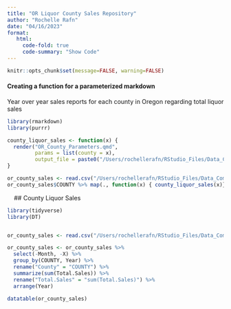```yaml
---
title: "OR Liquor County Sales Repository"
author: "Rochelle Rafn"
date: "04/16/2023"
format: 
   html:
     code-fold: true
     code-summary: "Show Code"
---
```


```r
knitr::opts_chunk$set(message=FALSE, warning=FALSE)
```

#### Creating a function for a parameterized markdown
Year over year sales reports for each county in Oregon regarding total liquor sales

```r
library(rmarkdown)
library(purrr)

county_liquor_sales <- function(x) {
  render("OR_County_Parameters.qmd", 
         params = list(county = x), 
         output_file = paste0("/Users/rochellerafn/RStudio_Files/Data_Communication/CWD-Blog/posts/or-liquor-analysis-2/county_files/",x,".html"))
}

or_county_sales <- read.csv("/Users/rochellerafn/RStudio_Files/Data_Communication/CWD-Blog/or_county_sales.csv")
or_county_sales$COUNTY %>% map(., function(x) { county_liquor_sales(x)})
```

 
 
## County Liquor Sales

```r
library(tidyverse)
library(DT)


or_county_sales <- read.csv("/Users/rochellerafn/RStudio_Files/Data_Communication/CWD-Blog/or_county_sales.csv")

or_county_sales <- or_county_sales %>%
  select(-Month, -X) %>%
  group_by(COUNTY, Year) %>%
  rename("County" = "COUNTY") %>%
  summarize(sum(Total.Sales)) %>%
  rename("Total.Sales" = "sum(Total.Sales)") %>%
  arrange(Year)

datatable(or_county_sales)
```

